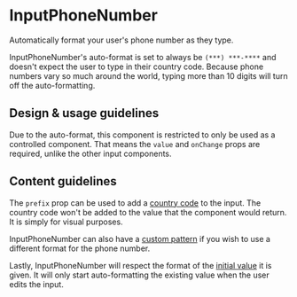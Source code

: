 
<Meta title="Components/Forms and Inputs/InputPhoneNumber" />

# InputPhoneNumber

Automatically format your user's phone number as they type.

InputPhoneNumber's auto-format is set to always be `(***) ***-****` and doesn't
expect the user to type in their country code. Because phone numbers vary so
much around the world, typing more than 10 digits will turn off the
auto-formatting.

## Design & usage guidelines

Due to the auto-format, this component is restricted to only be used as a
controlled component. That means the `value` and `onChange` props are required,
unlike the other input components.

## Content guidelines

The `prefix` prop can be used to add a
[country code](../?path=/story/components-forms-and-inputs-inputphonenumber-web--with-country-code)
to the input. The country code won't be added to the value that the component
would return. It is simply for visual purposes.

InputPhoneNumber can also have a
[custom pattern](../?path=/story/components-forms-and-inputs-inputphonenumber-web--custom-pattern)
if you wish to use a different format for the phone number.

Lastly, InputPhoneNumber will respect the format of the
[initial value](../?path=/story/components-forms-and-inputs-inputphonenumber-web--initial-value)
it is given. It will only start auto-formatting the existing value when the user
edits the input.

